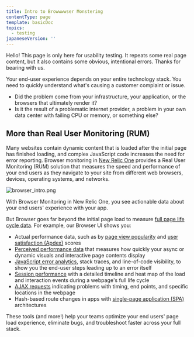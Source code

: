 ```yaml
---
title: Intro to Browwwwser Monstering
contentType: page
template: basicDoc
topics:
  - testing
japaneseVersion: ''
---
```




<Callout variant="important">

Hello! This page is only here for usability testing. It repeats some real page content, but it also contains some obvious, intentional errors. Thanks for bearing with us.

</Callout>

Your end-user experience depends on your entire technology stack. You need to quickly understand what's causing a customer complaint or issue.

- Did the problem come from your infrastructure, your application, or the browsers that ultimately render it?
- Is it the result of a problematic internet provider, a problem in your own data center with failing CPU or memory, or something else?

## More than Real User Monitoring (RUM)

Many websites contain dynamic content that is loaded after the initial page has finished loading, and complex JavaScript code increases the need for error reporting. Browser monitoring in [New Relic One](/docs/new-relic-one/use-new-relic-one/get-started/introduction-new-relic-one) provides a Real User Monitoring (RUM) solution that measures the speed and performance of your end users as they navigate to your site from different web browsers, devices, operating systems, and networks.

![browser_intro.png](./images/browser_intro_0.png 'browser_intro.png')

With Browser Monitoring in New Relic One, you see actionable data about your end users' experience with your app.

But Browser goes far beyond the initial page load to measure [full page life cycle data](/docs/browser/new-relic-browser/page-load-timing-resources/page-load-timing-process). For example, our Browser UI shows you:

- Actual performance data, such as by [page view popularity](/docs/browser/new-relic-browser/additional-standard-features/page-views-insights-your-sites-popularity) and [user satisfaction (Apdex)](/docs/apm/new-relic-apm/apdex/apdex-measuring-user-satisfaction) scores
- [Perceived performance data](#pageviewtiming) that measures how quickly your async or dynamic visuals and interactive page contents display
- [JavaScript error analytics](/docs/browser/new-relic-browser/browser-pro-features/js-errors-dashboard-examining-errors-over-time), stack traces, and line-of-code visibility, to show you the end-user steps leading up to an error itself
- [Session performance](/docs/browser/new-relic-browser/browser-pro-features/session-traces-exploring-webpages-life-cycle) with a detailed timeline and heat map of the load and interaction events during a webpage's full life cycle
- [AJAX requests](/docs/browser/new-relic-browser/browser-pro-features/ajax-dashboard-identifying-time-consuming-calls) indicating problems with timing, end points, and specific locations in the webpage
- Hash-based route changes in apps with [single-page application (SPA)](#spa) architectures

These tools (and more!) help your teams optimize your end users' page load experience, eliminate bugs, and troubleshoot faster across your full stack.
